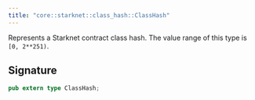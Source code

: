 ```yaml
---
title: "core::starknet::class_hash::ClassHash"
---
```


Represents a Starknet contract class hash.
The value range of this type is `[0, 2**251)`.



## Signature

```rust
pub extern type ClassHash;
```



